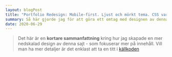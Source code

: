 ```yaml
---
layout: blogPost
title: "Portfolio Redesign: Mobile-first. Ljust och mörkt tema. CSS variabler"
summary: Så här gjorde jag för att göra ett omtag med designen av denna site
date: 2020-06-29
---
```


> Det här är en **kortare sammanfattning** kring hur jag skapade en mer nedskalad design av denna sajt - som fokuserar mer på innehåll. Vill man ha mer detaljer är det enklast att ta en titt i [källkoden](https://github.com/danielv14/personal-portfolio)

